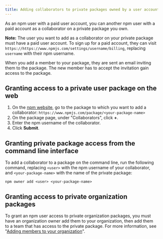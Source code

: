```yaml
---
title: Adding collaborators to private packages owned by a user account
---
```


As an npm user with a paid user account, you can another npm user with a paid account as a collaborator on a private package you own.

<Note>

**Note:** The user you want to add as a collaborator on your private package must have a paid user account. To sign up for a paid account, they can visit `https://https://www.npmjs.com/settings/username/billing`, replacing `username` with their npm username.

</Note>

When you add a member to your package, they are sent an email inviting them to the package. The new member has to accept the invitation gain access to the package.

## Granting access to a private user package on the web

1. On the [npm website][npmjs-com], go to the package to which you want to add a collaborator: `https://www.npmjs.com/package/<your-package-name>`
2. On the package page, under "Collaborators", click **+**.
3. Enter the npm username of the collaborator.
4. Click **Submit**.

## Granting private package access from the command line interface

To add a collaborator to a package on the command line, run the following command, replacing `<user>` with the npm username of your collaborator, and `<your-package-name>` with the name of the private package:

```
npm owner add <user> <your-package-name>
```

## Granting access to private organization packages

To grant an npm user access to private organization packages, you must have an organization owner add them to your organization, then add them to a team that has access to the private package. For more information, see "[Adding members to your organization][add-org-members]".

[npmjs-com]: https://npmjs.com
[add-org-members]: adding-members-to-your-organization
